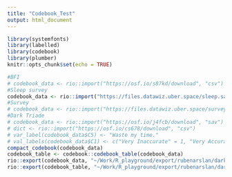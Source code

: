```yaml
---
title: "Codebook_Test"
output: html_document
---
```


```r
library(systemfonts)
library(labelled)
library(codebook)
library(plumber)
knitr::opts_chunk$set(echo = TRUE)
```


```r
#BFI
# codebook_data <- rio::import("https://osf.io/s87kd/download", "csv")
#Sleep survey
codebook_data <- rio::import("https://files.datawiz.uber.space/sleep.sav", "sav")
#Survey
# codebook_data <- rio::import("https://files.datawiz.uber.space/survey.sav", "sav")
#Dark Triade
# codebook_data <- rio::import("https://osf.io/j4fcb/download", "sav")
# dict <- rio::import("https://osf.io/cs678/download", "csv")
# var_label(codebook_data$C5) <- "Waste my time."
# val_labels(codebook_data$C1) <- c("Very Inaccurate" = 1, "Very Accurate" = 6)
compact_codebook(codebook_data)
codebook_table <- codebook::codebook_table(codebook_data)
rio::export(codebook_data, "~/Work/R_playground/export/rubenarslan/darktriade_matrix.csv", quote = TRUE)
rio::export(codebook_table, "~/Work/R_playground/export/rubenarslan/darktriade_codebook.csv", quote = TRUE)
```